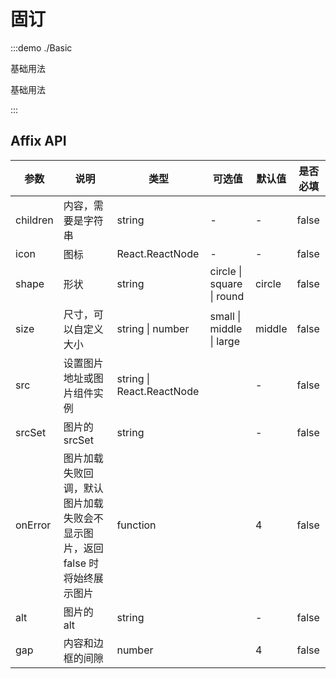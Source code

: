 # 固订

:::demo ./Basic

基础用法

基础用法

:::

## Affix API

| 参数 | 说明 | 类型 | 可选值 | 默认值 | 是否必填 |
| --- | --- | --- | --- | --- | --- |
| children | 内容，需要是字符串 | string | - | - | false |
| icon | 图标 | React.ReactNode | - | - | false |
| shape | 形状 | string | circle &#x007c; square &#x007c; round | circle | false |
| size | 尺寸，可以自定义大小 | string &#x007c; number | small &#x007c; middle &#x007c; large | middle | false |
| src | 设置图片地址或图片组件实例 | string &#x007c; React.ReactNode |  | - | false |
| srcSet | 图片的 srcSet | string |  | - | false |
| onError | 图片加载失败回调，默认图片加载失败会不显示图片，返回 false 时将始终展示图片 | function |  | 4 | false |
| alt | 图片的 alt | string |  | - | false |
| gap | 内容和边框的间隙 | number |  | 4 | false |
